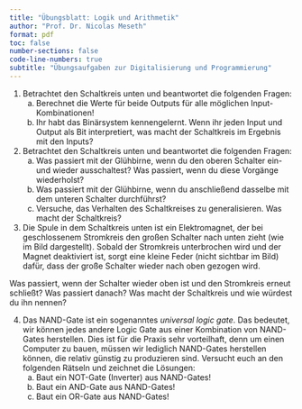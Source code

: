 ```yaml
---
title: "Übungsblatt: Logik und Arithmetik"
author: "Prof. Dr. Nicolas Meseth"
format: pdf
toc: false
number-sections: false
code-line-numbers: true
subtitle: "Übungsaufgaben zur Digitalisierung und Programmierung"
---
```

1.  Betrachtet den Schaltkreis unten und beantwortet die folgenden Fragen:
     a.  Berechnet die Werte für beide Outputs für alle möglichen Input-Kombinationen!
     b.  Ihr habt das Binärsystem kennengelernt. Wenn ihr jeden Input und Output als Bit interpretiert, was macht der Schaltkreis im Ergebnis mit den Inputs?

2.  Betrachtet den Schaltkreis unten und beantwortet die folgenden Fragen:
     a.  Was passiert mit der Glühbirne, wenn du den oberen Schalter ein- und wieder ausschaltest? Was passiert, wenn du diese Vorgänge wiederholst?
     b.  Was passiert mit der Glühbirne, wenn du anschließend dasselbe mit dem unteren Schalter durchführst?
     c.  Versuche, das Verhalten des Schaltkreises zu generalisieren. Was macht der Schaltkreis?

3.  Die Spule in dem Schaltkreis unten ist ein Elektromagnet, der bei geschlossenem Stromkreis den großen Schalter nach unten zieht (wie im Bild dargestellt). Sobald der Stromkreis unterbrochen wird und der Magnet deaktiviert ist, sorgt eine kleine Feder (nicht sichtbar im Bild) dafür, dass der große Schalter wieder nach oben gezogen wird.

Was passiert, wenn der Schalter wieder oben ist und den Stromkreis erneut schließt? Was passiert danach? Was macht der Schaltkreis und wie würdest du ihn nennen?

4.  Das NAND-Gate ist ein sogenanntes *universal logic gate*. Das bedeutet, wir können jedes andere Logic Gate aus einer Kombination von NAND-Gates herstellen. Dies ist für die Praxis sehr vorteilhaft, denn um einen Computer zu bauen, müssen wir lediglich NAND-Gates herstellen können, die relativ günstig zu produzieren sind. Versucht euch an den folgenden Rätseln und zeichnet die Lösungen:
     a.  Baut ein NOT-Gate (Inverter) aus NAND-Gates!
     b.  Baut ein AND-Gate aus NAND-Gates!
     c.  Baut ein OR-Gate aus NAND-Gates!

